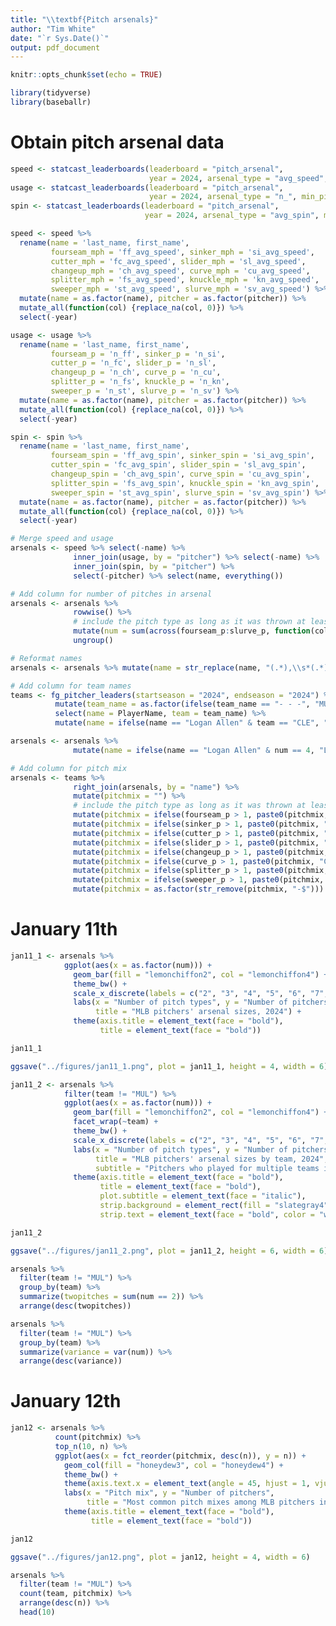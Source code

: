 ```yaml
---
title: "\\textbf{Pitch arsenals}"
author: "Tim White"
date: "`r Sys.Date()`"
output: pdf_document
---
```


```r
knitr::opts_chunk$set(echo = TRUE)
```

```r
library(tidyverse)
library(baseballr)
```



# Obtain pitch arsenal data

```r
speed <- statcast_leaderboards(leaderboard = "pitch_arsenal",
                               year = 2024, arsenal_type = "avg_speed", min_pitches = 50)
usage <- statcast_leaderboards(leaderboard = "pitch_arsenal",
                               year = 2024, arsenal_type = "n_", min_pitches = 50)
spin <- statcast_leaderboards(leaderboard = "pitch_arsenal",
                              year = 2024, arsenal_type = "avg_spin", min_pitches = 50)
```

```r
speed <- speed %>%
  rename(name = 'last_name, first_name',
         fourseam_mph = 'ff_avg_speed', sinker_mph = 'si_avg_speed',
         cutter_mph = 'fc_avg_speed', slider_mph = 'sl_avg_speed',
         changeup_mph = 'ch_avg_speed', curve_mph = 'cu_avg_speed',
         splitter_mph = 'fs_avg_speed', knuckle_mph = 'kn_avg_speed',
         sweeper_mph = 'st_avg_speed', slurve_mph = 'sv_avg_speed') %>%
  mutate(name = as.factor(name), pitcher = as.factor(pitcher)) %>%
  mutate_all(function(col) {replace_na(col, 0)}) %>%
  select(-year)
```

```r
usage <- usage %>%
  rename(name = 'last_name, first_name',
         fourseam_p = 'n_ff', sinker_p = 'n_si',
         cutter_p = 'n_fc', slider_p = 'n_sl',
         changeup_p = 'n_ch', curve_p = 'n_cu',
         splitter_p = 'n_fs', knuckle_p = 'n_kn',
         sweeper_p = 'n_st', slurve_p = 'n_sv') %>%
  mutate(name = as.factor(name), pitcher = as.factor(pitcher)) %>%
  mutate_all(function(col) {replace_na(col, 0)}) %>%
  select(-year)
```

```r
spin <- spin %>%
  rename(name = 'last_name, first_name',
         fourseam_spin = 'ff_avg_spin', sinker_spin = 'si_avg_spin',
         cutter_spin = 'fc_avg_spin', slider_spin = 'sl_avg_spin',
         changeup_spin = 'ch_avg_spin', curve_spin = 'cu_avg_spin',
         splitter_spin = 'fs_avg_spin', knuckle_spin = 'kn_avg_spin',
         sweeper_spin = 'st_avg_spin', slurve_spin = 'sv_avg_spin') %>%
  mutate(name = as.factor(name), pitcher = as.factor(pitcher)) %>%
  mutate_all(function(col) {replace_na(col, 0)}) %>%
  select(-year)
```


```r
# Merge speed and usage
arsenals <- speed %>% select(-name) %>%
              inner_join(usage, by = "pitcher") %>% select(-name) %>%
              inner_join(spin, by = "pitcher") %>%
              select(-pitcher) %>% select(name, everything())

# Add column for number of pitches in arsenal
arsenals <- arsenals %>%
              rowwise() %>%
              # include the pitch type as long as it was thrown at least 1% of the time
              mutate(num = sum(across(fourseam_p:slurve_p, function(col) {sum(col >= 1)}))) %>%
              ungroup()

# Reformat names
arsenals <- arsenals %>% mutate(name = str_replace(name, "(.*),\\s*(.*)", "\\2 \\1"))

# Add column for team names
teams <- fg_pitcher_leaders(startseason = "2024", endseason = "2024") %>%
          mutate(team_name = as.factor(ifelse(team_name == "- - -", "MUL", team_name))) %>%
          select(name = PlayerName, team = team_name) %>%
          mutate(name = ifelse(name == "Logan Allen" & team == "CLE", "Logan T. Allen", name))

arsenals <- arsenals %>%
              mutate(name = ifelse(name == "Logan Allen" & num == 4, "Logan T. Allen", name))

# Add column for pitch mix
arsenals <- teams %>%
              right_join(arsenals, by = "name") %>%
              mutate(pitchmix = "") %>%
              # include the pitch type as long as it was thrown at least 1% of the time
              mutate(pitchmix = ifelse(fourseam_p > 1, paste0(pitchmix, "FF-"), pitchmix)) %>%
              mutate(pitchmix = ifelse(sinker_p > 1, paste0(pitchmix, "SI-"), pitchmix)) %>%
              mutate(pitchmix = ifelse(cutter_p > 1, paste0(pitchmix, "FC-"), pitchmix)) %>%
              mutate(pitchmix = ifelse(slider_p > 1, paste0(pitchmix, "SL-"), pitchmix)) %>%
              mutate(pitchmix = ifelse(changeup_p > 1, paste0(pitchmix, "CH-"), pitchmix)) %>%
              mutate(pitchmix = ifelse(curve_p > 1, paste0(pitchmix, "CU-"), pitchmix)) %>%
              mutate(pitchmix = ifelse(splitter_p > 1, paste0(pitchmix, "FS-"), pitchmix)) %>%
              mutate(pitchmix = ifelse(sweeper_p > 1, paste0(pitchmix, "ST-"), pitchmix)) %>%
              mutate(pitchmix = as.factor(str_remove(pitchmix, "-$")))
```



# January 11th

```r
jan11_1 <- arsenals %>%
            ggplot(aes(x = as.factor(num))) +
              geom_bar(fill = "lemonchiffon2", col = "lemonchiffon4") +
              theme_bw() +
              scale_x_discrete(labels = c("2", "3", "4", "5", "6", "7", "8", "9")) +
              labs(x = "Number of pitch types", y = "Number of pitchers",
                   title = "MLB pitchers' arsenal sizes, 2024") +
              theme(axis.title = element_text(face = "bold"),
                    title = element_text(face = "bold"))

jan11_1

ggsave("../figures/jan11_1.png", plot = jan11_1, height = 4, width = 6)
```

```r
jan11_2 <- arsenals %>%
            filter(team != "MUL") %>%
            ggplot(aes(x = as.factor(num))) +
              geom_bar(fill = "lemonchiffon2", col = "lemonchiffon4") +
              facet_wrap(~team) +
              theme_bw() +
              scale_x_discrete(labels = c("2", "3", "4", "5", "6", "7", "8", "9")) +
              labs(x = "Number of pitch types", y = "Number of pitchers",
                   title = "MLB pitchers' arsenal sizes by team, 2024",
                   subtitle = "Pitchers who played for multiple teams in 2024 are excluded") +
              theme(axis.title = element_text(face = "bold"),
                    title = element_text(face = "bold"),
                    plot.subtitle = element_text(face = "italic"),
                    strip.background = element_rect(fill = "slategray4", color = "gray10"),
                    strip.text = element_text(face = "bold", color = "white"))

jan11_2

ggsave("../figures/jan11_2.png", plot = jan11_2, height = 6, width = 6)
```

```r
arsenals %>%
  filter(team != "MUL") %>%
  group_by(team) %>%
  summarize(twopitches = sum(num == 2)) %>%
  arrange(desc(twopitches))

arsenals %>%
  filter(team != "MUL") %>%
  group_by(team) %>%
  summarize(variance = var(num)) %>%
  arrange(desc(variance))
```



\newpage

# January 12th

```r
jan12 <- arsenals %>%
          count(pitchmix) %>%
          top_n(10, n) %>%
          ggplot(aes(x = fct_reorder(pitchmix, desc(n)), y = n)) +
            geom_col(fill = "honeydew3", col = "honeydew4") +
            theme_bw() +
            theme(axis.text.x = element_text(angle = 45, hjust = 1, vjust = 1)) +
            labs(x = "Pitch mix", y = "Number of pitchers",
                 title = "Most common pitch mixes among MLB pitchers in 2024") +
            theme(axis.title = element_text(face = "bold"),
                  title = element_text(face = "bold"))

jan12

ggsave("../figures/jan12.png", plot = jan12, height = 4, width = 6)
```

```r
arsenals %>%
  filter(team != "MUL") %>%
  count(team, pitchmix) %>%
  arrange(desc(n)) %>%
  head(10)
```




